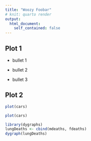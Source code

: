 ```yaml
---
title: "Woozy Foobar"
# knit: quarto render
output:
  html_document:
    self_contained: false
---
```


## Plot 1

-   bullet 1

-   bullet 2

-   bullet 3

## Plot 2

```r
plot(cars)
```

```r
plot(cars)
```

```r
library(dygraphs)
lungDeaths <- cbind(mdeaths, fdeaths)
dygraph(lungDeaths)
```
